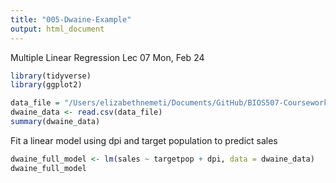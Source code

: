 ```yaml
---
title: "005-Dwaine-Example"
output: html_document
---
```


Multiple Linear Regression Lec 07
Mon, Feb 24

```r
library(tidyverse)
library(ggplot2)

data_file = "/Users/elizabethnemeti/Documents/GitHub/BIOS507-Coursework/BIOS507-R-Project/dwaine_data.csv"
dwaine_data <- read.csv(data_file)
summary(dwaine_data)
```
Fit a linear model using dpi and target population to predict sales
```r
dwaine_full_model <- lm(sales ~ targetpop + dpi, data = dwaine_data)
dwaine_full_model
```

